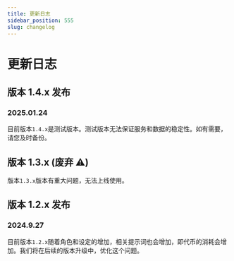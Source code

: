 ```yaml
---
title: 更新日志
sidebar_position: 555
slug: changelog
---
```


# 更新日志

## 版本 1.4.x 发布

### 2025.01.24

目前版本`1.4.x`是测试版本。测试版本无法保证服务和数据的稳定性。如有需要，请您及时备份。

## 版本 1.3.x (废弃 ⚠️)

版本`1.3.x`版本有重大问题，无法上线使用。

## 版本 1.2.x 发布

### 2024.9.27

目前版本`1.2.x`随着角色和设定的增加，相关提示词也会增加，即代币的消耗会增加。我们将在后续的版本升级中，优化这个问题。

